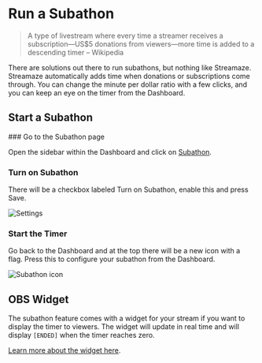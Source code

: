 
# Run a Subathon

> A type of livestream where every time a streamer receives a subscription—US$5 donations from viewers—more time is added to a descending timer – Wikipedia

There are solutions out there to run subathons, but nothing like Streamaze. Streamaze automatically adds time when donations or subscriptions come through. You can change the minute per dollar ratio with a few clicks, and you can keep an eye on the timer from the Dashboard.

## Start a Subathon

<Steps>
### Go to the Subathon page

Open the sidebar within the Dashboard and click on [Subathon](https://streamaze.xyz/subathon).

### Turn on Subathon

There will be a checkbox labeled Turn on Subathon, enable this and press Save.

![Settings](/images/subathon/settings.png)

### Start the Timer

Go back to the Dashboard and at the top there will be a new icon with a flag. Press this to configure your subathon from the Dashboard.

![Subathon icon](/images/subathon/header-clock.png)
</Steps>

## OBS Widget

The subathon feature comes with a widget for your stream if you want to display the timer to viewers. The widget will update in real time and will display `[ENDED]` when the timer reaches zero.

[Learn more about the widget here](/widgets/subathon).
